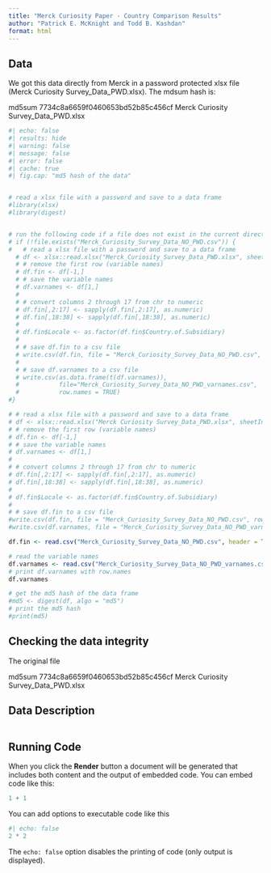 ```yaml
---
title: "Merck Curiosity Paper - Country Comparison Results"
author: "Patrick E. McKnight and Todd B. Kashdan"
format: html
---
```


## Data

We got this data directly from Merck in a password protected xlsx file (Merck Curiosity Survey_Data_PWD.xlsx).  The mdsum hash is:

md5sum 7734c8a6659f0460653bd52b85c456cf  Merck Curiosity Survey_Data_PWD.xlsx


```r
#| echo: false
#| results: hide
#| warning: false
#| message: false
#| error: false
#| cache: true
#| fig.cap: "md5 hash of the data"


# read a xlsx file with a password and save to a data frame
#library(xlsx)
#library(digest)


# run the following code if a file does not exist in the current directory
# if (!file.exists("Merck_Curiosity_Survey_Data_NO_PWD.csv")) {
#   # read a xlsx file with a password and save to a data frame
  # df <- xlsx::read.xlsx("Merck_Curiosity_Survey_Data_PWD.xlsx", sheetIndex = 1, password = "*dke5!rUUnyz2&L")
  # # remove the first row (variable names)
  # df.fin <- df[-1,]
  # # save the variable names
  # df.varnames <- df[1,]
  # 
  # # convert columns 2 through 17 from chr to numeric
  # df.fin[,2:17] <- sapply(df.fin[,2:17], as.numeric)
  # df.fin[,18:38] <- sapply(df.fin[,18:38], as.numeric)
  # 
  # df.fin$Locale <- as.factor(df.fin$Country.of.Subsidiary)
  # 
  # # save df.fin to a csv file
  # write.csv(df.fin, file = "Merck_Curiosity_Survey_Data_NO_PWD.csv", row.names = FALSE)
  # 
  # # save df.varnames to a csv file
  # write.csv(as.data.frame(t(df.varnames)),
  #           file="Merck_Curiosity_Survey_Data_NO_PWD_varnames.csv",
  #           row.names = TRUE)
#}

# # read a xlsx file with a password and save to a data frame
# df <- xlsx::read.xlsx("Merck Curiosity Survey_Data_PWD.xlsx", sheetIndex = 1, password = "*dke5!rUUnyz2&L")
# # remove the first row (variable names)
# df.fin <- df[-1,]
# # save the variable names
# df.varnames <- df[1,]
# 
# # convert columns 2 through 17 from chr to numeric
# df.fin[,2:17] <- sapply(df.fin[,2:17], as.numeric)
# df.fin[,18:38] <- sapply(df.fin[,18:38], as.numeric)
# 
# df.fin$Locale <- as.factor(df.fin$Country.of.Subsidiary)
# 
# # save df.fin to a csv file
#write.csv(df.fin, file = "Merck_Curiosity_Survey_Data_NO_PWD.csv", row.names = FALSE)
#write.csv(df.varnames, file = "Merck_Curiosity_Survey_Data_NO_PWD_varnames.csv", row.names = TRUE)

df.fin <- read.csv("Merck_Curiosity_Survey_Data_NO_PWD.csv", header = TRUE)

# read the variable names
df.varnames <- read.csv("Merck_Curiosity_Survey_Data_NO_PWD_varnames.csv", header = TRUE)
# print df.varnames with row.names
df.varnames

# get the md5 hash of the data frame
#md5 <- digest(df, algo = "md5")
# print the md5 hash
#print(md5)

```

## Checking the data integrity

The original file 

md5sum 7734c8a6659f0460653bd52b85c456cf  Merck Curiosity Survey_Data_PWD.xlsx



## Data Description

```r

```



## Running Code

When you click the **Render** button a document will be generated that includes both content and the output of embedded code. You can embed code like this:

```r
1 + 1
```

You can add options to executable code like this 

```r
#| echo: false
2 * 2
```

The `echo: false` option disables the printing of code (only output is displayed).
